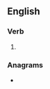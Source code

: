 ==English==

===Verb===
{{head|en|verb form}}

# {{en-past of|reface}}

===Anagrams===
* {{anagrams|en|a=acdeefr|defacer|redface}}